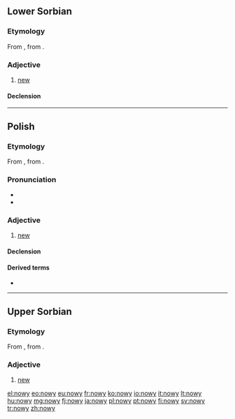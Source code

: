==Lower Sorbian==

===Etymology===
From {{etyl|sla-pro|dsb}} {{recons|novъ|lang=sla-pro}}, from {{etyl|ine-pro|dsb}} {{recons|néwos|lang=ine-pro}}.

===Adjective===
{{head|dsb|adjective}}

# [[new]]

====Declension====
{{dsb-decl-adj-47|now}}

----

==Polish==

===Etymology===
From {{etyl|sla-pro|pl}} {{recons|novъ|lang=sla-pro}}, from {{etyl|ine-pro|pl}} {{recons|néwos|lang=ine-pro}}.

===Pronunciation===
* {{audio|Pl-nowy.ogg|audio}}
* {{IPA|[ˈnɔvɨ]|lang=pl}}

===Adjective===
{{pl-adj|m|nowszy}}

# [[new]]

====Declension====
{{pl-decl-adj-y|now|nowi}}

====Derived terms====
* {{l|pl|nowość}}

----

==Upper Sorbian==

===Etymology===
From {{etyl|sla-pro|hsb}} {{recons|novъ|lang=sla-pro}}, from {{etyl|ine-pro|hsb}} {{recons|néwos|lang=ine-pro}}.

===Adjective===
{{head|hsb|adjective}}

# [[new]]

[[el:nowy]]
[[eo:nowy]]
[[eu:nowy]]
[[fr:nowy]]
[[ko:nowy]]
[[io:nowy]]
[[it:nowy]]
[[lt:nowy]]
[[hu:nowy]]
[[mg:nowy]]
[[fj:nowy]]
[[ja:nowy]]
[[pl:nowy]]
[[pt:nowy]]
[[fi:nowy]]
[[sv:nowy]]
[[tr:nowy]]
[[zh:nowy]]